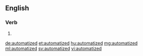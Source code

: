 ==English==

===Verb===
{{head|en|verb form}}

# {{en-past of|automatize}}

[[de:automatized]]
[[et:automatized]]
[[hu:automatized]]
[[mg:automatized]]
[[ml:automatized]]
[[sv:automatized]]
[[vi:automatized]]